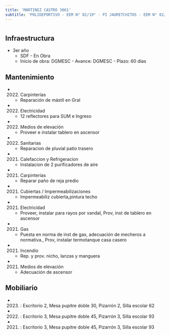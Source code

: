 ```yaml
---
title: 'MARTINEZ CASTRO 3061'
subtitle: 'POLIDEPORTIVO - EEM N° 02/19° - PI JAURETCHITOS - EEM N° 02/19° ARTURO JAURETCHE - CAEBYT N° 16 - CAEBYT N° 06 - EPC N° 20 MAESTRO CARLOS A. CARRANZA - CAIYJ CLUB DE JOVENES ARTURO JAURETCHE - JII N° 10/19° ([A]) - PI NOCHECITAS'
---
```


#
## Infraestructura

* 3er año 
    + SDF - En Obra 
    + Inicio de obra: DGMESC - Avance: DGMESC - Plazo: 60 días 






## Mantenimiento

*  (2022) Carpinterías 
    + Reparación de mástil en Gral

*  (2022) Electricidad 
    + 12 reflectores para SUM e Ingreso

*  (2022) Medios de elevación 
    + Proveer e instalar tablero en ascensor

*  (2022) Sanitarias 
    + Reparacion de pluvial patio trasero

*  (2021) Calefaccion y Refrigeracion 
    + Instalacion de 2 purificadores de aire

*  (2021) Carpinterías 
    + Reparar paño de reja predio

*  (2021) Cubiertas / Impermeabilizaciones 
    + Impermeabiliz cubierta,pintura techo

*  (2021) Electricidad 
    + Proveer, instalar para rayos por vandal, Prov, inst de tablero en ascensor

*  (2021) Gas 
    + Puesta en norma de inst de gas, adecuación de mecheros a normativa., Prov, instalar termotanque casa casero

*  (2021) Incendio 
    + Rep. y prov. nicho, lanzas y manguera

*  (2021) Medios de elevación 
    + Adecuación de ascensor





## Mobiliario

*  (2023) : Escritorio 2, Mesa pupitre doble 30, Pizarrón 2, Silla escolar 62 

*  (2022) : Escritorio 3, Mesa pupitre doble 45, Pizarrón 3, Silla escolar 93 

*  (2021) : Escritorio 3, Mesa pupitre doble 45, Pizarrón 3, Silla escolar 93 



